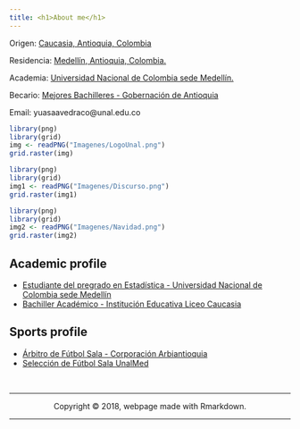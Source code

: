 ```yaml
---
title: <h1>About me</h1>
---
```


<div class = "row">

<div class = "col-md-5">
Origen: [Caucasia, Antioquia, Colombia](https://es.wikipedia.org/wiki/Caucasia)

Residencia: [Medellín, Antioquia, Colombia.](https://es.wikipedia.org/wiki/Medellín)

Academia: [Universidad Nacional de Colombia sede Medellín.](http://medellin.unal.edu.co)

Becario: [Mejores Bachilleres - Gobernación de Antioquia](https://www.corpoeducacionsuperior.org/programas-becas/mejores-bachilleres)

Email: yuasaavedraco@unal.edu.co
</div>

<div class = "col-md-4">
```r
library(png)
library(grid)
img <- readPNG("Imagenes/LogoUnal.png")
grid.raster(img)
```

```r
library(png)
library(grid)
img1 <- readPNG("Imagenes/Discurso.png")
grid.raster(img1)
```

```r
library(png)
library(grid)
img2 <- readPNG("Imagenes/Navidad.png")
grid.raster(img2)
```
</div>
</div>


## Academic profile

+ [Estudiante del pregrado en Estadística - Universidad Nacional de Colombia sede Medellín](http://ciencias.medellin.unal.edu.co/escuelas/estadistica/component/progracad/?snies=16920&Itemid=129)
+ [Bachiller Académico - Institución Educativa Liceo Caucasia](http://ciencias.medellin.unal.edu.co/escuelas/estadistica/component/progracad/?snies=16920&Itemid=129)


## Sports profile

- [Árbitro de Fútbol Sala - Corporación Arbiantioquia](http://arbiantioquia.org) 
- [Selección de Fútbol Sala UnalMed](https://www.instagram.com/futsalunalmed) 









<br>
<hr>
<p><center>Copyright &copy; 2018, webpage made with Rmarkdown.</center></p>
<hr>